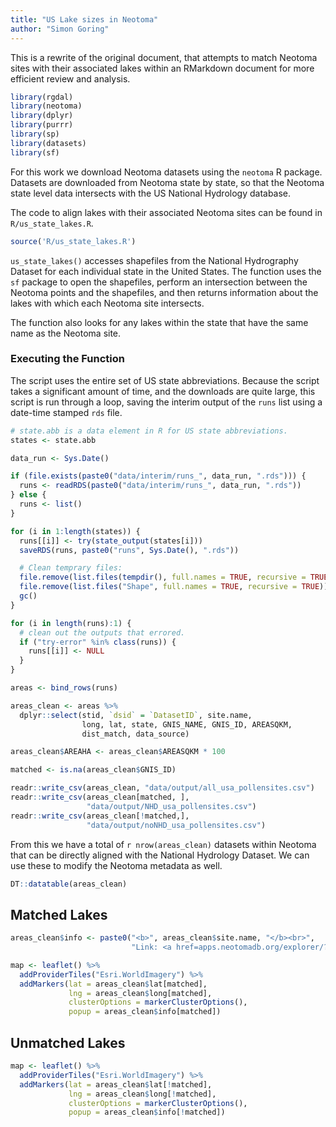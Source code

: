 ```yaml
---
title: "US Lake sizes in Neotoma"
author: "Simon Goring"
---
```


This is a rewrite of the original document, that attempts to match Neotoma sites with their associated lakes within an RMarkdown document for more efficient review and analysis.

```r

library(rgdal)
library(neotoma)
library(dplyr)
library(purrr)
library(sp)
library(datasets)
library(sf)

```

For this work we download Neotoma datasets using the `neotoma` R package.  Datasets are downloaded from Neotoma state by state, so that the Neotoma state level data intersects with the US National Hydrology database.

The code to align lakes with their associated Neotoma sites can be found in `R/us_state_lakes.R`.

```r
source('R/us_state_lakes.R')
```

`us_state_lakes()` accesses shapefiles from the National Hydrography Dataset for each individual state in the United States.  The function uses the `sf` package to open the shapefiles, perform an intersection between the Neotoma points and the shapefiles, and then returns information about the lakes with which each Neotoma site intersects.

The function also looks for any lakes within the state that have the same name as the Neotoma site.

### Executing the Function

The script uses the entire set of US state abbreviations.  Because the script takes a significant amount of time, and the downloads are quite large, this script is run through a loop, saving the interim output of the `runs` list using a date-time stamped `rds` file.

```r

# state.abb is a data element in R for US state abbreviations.
states <- state.abb

data_run <- Sys.Date()

if (file.exists(paste0("data/interim/runs_", data_run, ".rds"))) {
  runs <- readRDS(paste0("data/interim/runs_", data_run, ".rds"))
} else {
  runs <- list()
}

for (i in 1:length(states)) {
  runs[[i]] <- try(state_output(states[i]))
  saveRDS(runs, paste0("runs", Sys.Date(), ".rds"))

  # Clean temprary files:
  file.remove(list.files(tempdir(), full.names = TRUE, recursive = TRUE))
  file.remove(list.files("Shape", full.names = TRUE, recursive = TRUE))
  gc()
}

for (i in length(runs):1) {
  # clean out the outputs that errored.
  if ("try-error" %in% class(runs)) {
    runs[[i]] <- NULL
  }
}

areas <- bind_rows(runs)

areas_clean <- areas %>%
  dplyr::select(stid, `dsid` = `DatasetID`, site.name,
                long, lat, state, GNIS_NAME, GNIS_ID, AREASQKM,
                dist_match, data_source)

areas_clean$AREAHA <- areas_clean$AREASQKM * 100

matched <- is.na(areas_clean$GNIS_ID)

readr::write_csv(areas_clean, "data/output/all_usa_pollensites.csv")
readr::write_csv(areas_clean[matched, ],
                 "data/output/NHD_usa_pollensites.csv")
readr::write_csv(areas_clean[!matched,],
                 "data/output/noNHD_usa_pollensites.csv")

```

From this we have a total of `r nrow(areas_clean)` datasets within Neotoma that can be directly aligned with the National Hydrology Dataset.  We can use these to modify the Neotoma metadata as well.

```r
DT::datatable(areas_clean)
```

## Matched Lakes

```r

areas_clean$info <- paste0("<b>", areas_clean$site.name, "</b><br>",
                           "Link: <a href=apps.neotomadb.org/explorer/?dsid=", areas_clean$dsid, ">Explorer</a>")

map <- leaflet() %>%
  addProviderTiles("Esri.WorldImagery") %>%
  addMarkers(lat = areas_clean$lat[matched],
             lng = areas_clean$long[matched],
             clusterOptions = markerClusterOptions(),
             popup = areas_clean$info[matched])
```

## Unmatched Lakes
```r
map <- leaflet() %>%
  addProviderTiles("Esri.WorldImagery") %>%
  addMarkers(lat = areas_clean$lat[!matched],
             lng = areas_clean$long[!matched],
             clusterOptions = markerClusterOptions(),
             popup = areas_clean$info[!matched])
```
